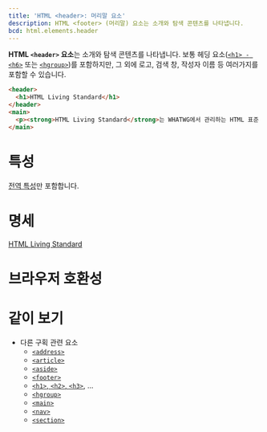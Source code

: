 ```yaml
---
title: 'HTML <header>: 머리말 요소'
description: HTML <footer> (머리말) 요소는 소개와 탐색 콘텐츠를 나타냅니다.
bcd: html.elements.header
---
```


**HTML `<header>` 요소**는 소개와 탐색 콘텐츠를 나타냅니다. 보통 헤딩 요소([`<h1> - <h6>`](./Heading_Elements) 또는 [`<hgroup>`](./hgroup))를 포함하지만, 그 외에 로고, 검색 창, 작성자 이름 등 여러가지를 포함할 수 있습니다.

<HTMLDemo height={120}>

```html
<header>
  <h1>HTML Living Standard</h1>
</header>
<main>
  <p><strong>HTML Living Standard</strong>는 WHATWG에서 관리하는 HTML 표준 명세입니다.</p>
</main>
```

</HTMLDemo>

# 특성

[전역 특성](/docs/Web/HTML/Global_attributes)만 포함합니다.

# 명세

[HTML Living Standard](https://html.spec.whatwg.org/multipage/sections.html#the-header-element)

# 브라우저 호환성

<BrowserCompat data={bcd} />

# 같이 보기

- 다른 구획 관련 요소
  - [`<address>`](./address)
  - [`<article>`](./article)
  - [`<aside>`](./aside)
  - [`<footer>`](./footer)
  - [`<h1>`, `<h2>`, `<h3>`](./Heading_Elements), ...
  - [`<hgroup>`](./hgroup)
  - [`<main>`](./main)
  - [`<nav>`](./nav)
  - [`<section>`](./section)
